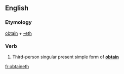==English==

===Etymology===
[[obtain]] + [[-eth]]

===Verb===
{{en-verb form}}

# {{archaic}} Third-person singular present simple form of '''[[obtain]]'''

[[fr:obtaineth]]